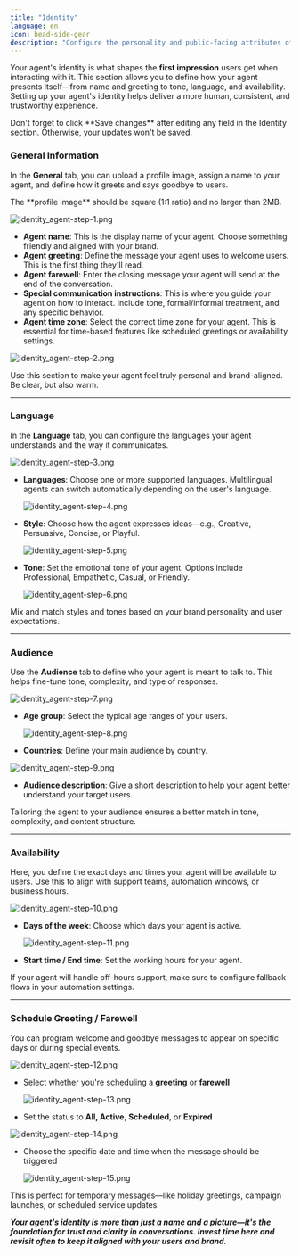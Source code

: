 ```yaml
---
title: "Identity"
language: en
icon: head-side-gear
description: "Configure the personality and public-facing attributes of your agent. This includes name, greeting, tone, audience, availability, and scheduled messages."
---
```


Your agent's identity is what shapes the **first impression** users get when interacting with it. This section allows you to define how your agent presents itself—from name and greeting to tone, language, and availability. Setting up your agent's identity helps deliver a more human, consistent, and trustworthy experience.

<Info>
Don't forget to click **Save changes** after editing any field in the Identity section. Otherwise, your updates won't be saved.
</Info>

### General Information

In the **General** tab, you can upload a profile image, assign a name to your agent, and define how it greets and says goodbye to users.

<Note>
  The **profile image** should be square (1:1 ratio) and no larger than 2MB.
</Note>

![identity_agent-step-1.png](/images/agent/identity_agent/identity_agent-step-1.png)

- **Agent name**: This is the display name of your agent. Choose something friendly and aligned with your brand.
- **Agent greeting**: Define the message your agent uses to welcome users. This is the first thing they'll read.
- **Agent farewell**: Enter the closing message your agent will send at the end of the conversation.
- **Special communication instructions**: This is where you guide your agent on how to interact. Include tone, formal/informal treatment, and any specific behavior.
- **Agent time zone**: Select the correct time zone for your agent. This is essential for time-based features like scheduled greetings or availability settings.

![identity_agent-step-2.png](/images/agent/identity_agent/identity_agent-step-2.png)

<Tip>
  Use this section to make your agent feel truly personal and brand-aligned. Be clear, but also warm.
</Tip>

---

### Language

In the **Language** tab, you can configure the languages your agent understands and the way it communicates.

![identity_agent-step-3.png](/images/agent/identity_agent/identity_agent-step-3.png)

- **Languages**: Choose one or more supported languages. Multilingual agents can switch automatically depending on the user's language.

  ![identity_agent-step-4.png](/images/agent/identity_agent/identity_agent-step-4.png)
- **Style**: Choose how the agent expresses ideas—e.g., Creative, Persuasive, Concise, or Playful.

  ![identity_agent-step-5.png](/images/agent/identity_agent/identity_agent-step-5.png)
- **Tone**: Set the emotional tone of your agent. Options include Professional, Empathetic, Casual, or Friendly.

  ![identity_agent-step-6.png](/images/agent/identity_agent/identity_agent-step-6.png)

<Tip>
  Mix and match styles and tones based on your brand personality and user expectations.
</Tip>

---

### Audience

Use the **Audience** tab to define who your agent is meant to talk to. This helps fine-tune tone, complexity, and type of responses.

![identity_agent-step-7.png](/images/agent/identity_agent/identity_agent-step-7.png)

- **Age group**: Select the typical age ranges of your users.

  ![identity_agent-step-8.png](/images/agent/identity_agent/identity_agent-step-8.png)
- **Countries**: Define your main audience by country.

![identity_agent-step-9.png](/images/agent/identity_agent/identity_agent-step-9.png)

- **Audience description**: Give a short description to help your agent better understand your target users.

<Note>
  Tailoring the agent to your audience ensures a better match in tone, complexity, and content structure.
</Note>

---

### Availability

Here, you define the exact days and times your agent will be available to users. Use this to align with support teams, automation windows, or business hours.

![identity_agent-step-10.png](/images/agent/identity_agent/identity_agent-step-10.png)

- **Days of the week**: Choose which days your agent is active.

  ![identity_agent-step-11.png](/images/agent/identity_agent/identity_agent-step-11.png)
- **Start time / End time**: Set the working hours for your agent.

<Tip>
  If your agent will handle off-hours support, make sure to configure fallback flows in your automation settings.
</Tip>

---

### Schedule Greeting / Farewell

You can program welcome and goodbye messages to appear on specific days or during special events.

![identity_agent-step-12.png](/images/agent/identity_agent/identity_agent-step-12.png)

- Select whether you're scheduling a **greeting** or **farewell**

  ![identity_agent-step-13.png](/images/agent/identity_agent/identity_agent-step-13.png)
- Set the status to **All, Active**, **Scheduled**, or **Expired**

![identity_agent-step-14.png](/images/agent/identity_agent/identity_agent-step-14.png)

- Choose the specific date and time when the message should be triggered

  ![identity_agent-step-15.png](/images/agent/identity_agent/identity_agent-step-15.png)

<Note>
  This is perfect for temporary messages—like holiday greetings, campaign launches, or scheduled service updates.
</Note>

**_Your agent's identity is more than just a name and a picture—it's the foundation for trust and clarity in conversations. Invest time here and revisit often to keep it aligned with your users and brand._**